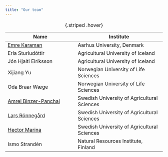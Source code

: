 ```yaml
---
title: "Our team"
---
```



| Name | Institute |
|------------|---------------|
| [Emre Karaman](Emre.qmd) | Aarhus University, Denmark |
| Erla Sturludóttir | Agricultural University of Iceland |
| Jón Hjalti Eiríksson | Agricultural University of Iceland |
| Xijiang Yu | Norwegian University of Life Sciences |
| Oda Braar Wæge | Norwegian University of Life Sciences |
| [Amrei Binzer-Panchal](Amrei.qmd) | Swedish University of Agricultural Sciences |
| [Lars Rönnegård](Lars.qmd) | Swedish University of Agricultural Sciences |
| [Hector Marina](Hector.qmd) | Swedish University of Agricultural Sciences |
| Ismo Strandén | Natural Resources Institute, Finland |

:  {.striped .hover}
